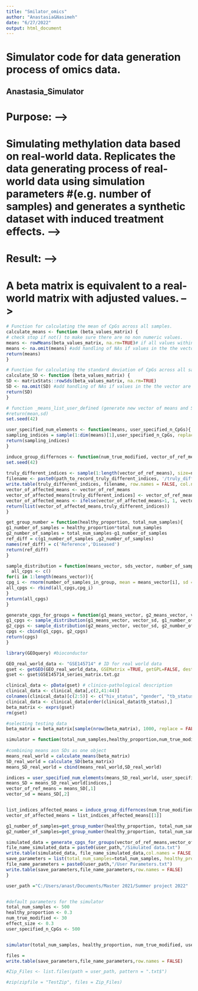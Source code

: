 ```yaml
---
title: "Smilator_omics"
author: "Anastasia&Nasimeh"
date: "6/27/2022"
output: html_document
---
```

# Simulator code for data generation process of omics data. 


## Anastasia_Simulator

# Purpose: -->
# Simulating methylation data based on real-world data. Replicates the data generating process of real-world data using simulation parameters #(e.g. number of samples) and generates a synthetic dataset with induced treatment effects.  -->

# Result: -->
# A beta matrix is equivalent to a real-world matrix with adjusted values.  -->

```r
# Function for calculating the mean of CpGs across all samples.
calculate_means <- function (beta_values_matrix) {
# check stop if not() to make sure there are no non numeric values.
means <- rowMeans(beta_values_matrix, na.rm=TRUE)# if all values within a row are NA produces NaN
means <- na.omit(means) #add handling of NAs if values in the the vector are NAs
return(means)
}
```

```r
# Function for calculating the standard deviation of CpGs across all samples.
calculate_SD <- function (beta_values_matrix) {
SD <- matrixStats::rowSds(beta_values_matrix, na.rm=TRUE)
SD <- na.omit(SD) #add handling of NAs if values in the the vector are NAs
return(SD)
}
```


```r
# function _means_list_user_defined (generate new vector of means and SDs of CpGs based on user input, means and SDs of beta_matrix)
#return(mean,sd)
set.seed(42)

user_specified_num_elements <- function(means, user_specified_n_CpGs){
sampling_indices = sample(1:dim(means)[1],user_specified_n_CpGs, replace = TRUE)
return(sampling_indices)
}


```


```r

induce_group_differnces <- function(num_true_modified, vector_of_ref_means, effect_size, path_to_record_truly_different_indices){ #record=T
set.seed(42)
  
truly_different_indices <- sample(1:length(vector_of_ref_means), size=num_true_modified, replace = FALSE)
filename <- paste0(path_to_record_truly_different_indices, '/truly_different_sites_indices.txt')
write.table(truly_different_indices, filename, row.names = FALSE, col.names = FALSE)
vector_of_affected_means <- vector_of_ref_means
vector_of_affected_means[truly_different_indices] <- vector_of_ref_means[truly_different_indices]+effect_size
vector_of_affected_means <- ifelse(vector_of_affected_means>1, 1, vector_of_affected_means)
return(list(vector_of_affected_means,truly_different_indices))
}
```



```r
get_group_number = function(healthy_proportion, total_num_samples){
g1_number_of_samples = healthy_proportion*total_num_samples
g2_number_of_samples = total_num_samples-g1_number_of_samples
ref_diff = c(g1_number_of_samples ,g2_number_of_samples)
names(ref_diff) = c('Reference','Diseased')
return(ref_diff)
}

```



```r
sample_distribution = function(means_vector, sds_vector, number_of_samples_in_group){
  all_cpgs <- c()
for(i in 1:length(means_vector)){
cpg_i <- rnorm(number_of_samples_in_group, mean = means_vector[i], sd = sds_vector[i])
all_cpgs <- rbind(all_cpgs,cpg_i)
}
return(all_cpgs)
}
```


```r
generate_cpgs_for_groups = function(g1_means_vector, g2_means_vector, vector_sd, g1_number_of_samples, g2_number_of_samples){
g1_cpgs <- sample_distribution(g1_means_vector, vector_sd, g1_number_of_samples)
g2_cpgs <- sample_distribution(g2_means_vector, vector_sd, g2_number_of_samples)
cpgs <- cbind(g1_cpgs, g2_cpgs)
return(cpgs)
}

```


```r

library(GEOquery) #bioconductor
```

```r
GEO_real_world_data <- "GSE145714" # ID for real world data 
gset <- getGEO(GEO_real_world_data, GSEMatrix =TRUE, getGPL=FALSE, destdir="example_dataset/")
gset <- gset$GSE145714_series_matrix.txt.gz

clinical_data <- pData(gset) # clinico-pathological description
clinical_data <- clinical_data[,c(2,41:44)]
colnames(clinical_data)[c(2:5)] <- c("hiv_status", "gender", "tb_status", "timepoint")
clinical_data <- clinical_data[order(clinical_data$tb_status),]
beta_matrix <- exprs(gset)
rm(gset)

#selecting testing data
beta_matrix = beta_matrix[sample(nrow(beta_matrix), 1000, replace = FALSE), ]
```

```r
simulator = function(total_num_samples,healthy_proportion,num_true_modified,user_specified_n_CpGs,effect_size, user_path){
  
#combining means asn SDs as one object 
means_real_world = calculate_means(beta_matrix)
SD_real_world = calculate_SD(beta_matrix)
means_SD_real_world = cbind(means_real_world,SD_real_world)

indices = user_specified_num_elements(means_SD_real_world, user_specified_n_CpGs)
means_SD = means_SD_real_world[indices,]
vector_of_ref_means = means_SD[,1]
vector_sd = means_SD[,2]


list_indices_affected_means = induce_group_differnces(num_true_modified,vector_of_ref_means,effect_size,user_path)
vector_of_affected_means = list_indices_affected_means[[1]]

g1_number_of_samples=get_group_number(healthy_proportion, total_num_samples)[1]
g2_number_of_samples=get_group_number(healthy_proportion, total_num_samples)[2]

simulated_data = generate_cpgs_for_groups(vector_of_ref_means,vector_of_affected_means, vector_sd, g1_number_of_samples, g2_number_of_samples)
file_name_simulated_data = paste0(user_path,"/Simulated data.txt")
write.table(simulated_data, file_name_simulated_data,col.names = FALSE, row.names = FALSE)
save_parameters = list(total_num_samples=total_num_samples, healthy_proportion=healthy_proportion,num_true_modified=num_true_modified,user_specified_n_CpGs=user_specified_n_CpGs,effect_size=effect_size)
file_name_parameters = paste0(user_path,"/User Parameters.txt")
write.table(save_parameters,file_name_parameters,row.names = FALSE)
}
```


```r

user_path ="C:/Users/anast/Documents/Master 2021/Summer project 2022"


#default parameters for the simulator
total_num_samples <- 500
healthy_proportion <- 0.3
num_true_modified <- 30
effect_size <- 0.3
user_specified_n_CpGs <- 500


simulator(total_num_samples, healthy_proportion, num_true_modified, user_specified_n_CpGs, effect_size, user_path)

files = 
write.table(save_parameters,file_name_parameters,row.names = FALSE)

#Zip_Files <- list.files(path = user_path, pattern = ".txt$")

#zip(zipfile = "TestZip", files = Zip_Files)

```
